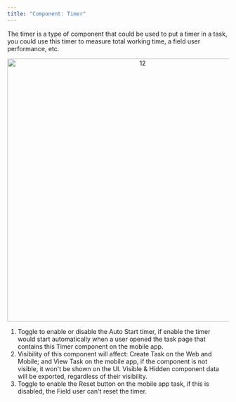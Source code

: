 ```yaml
---
title: "Component: Timer"
---
```


The timer is a type of component that could be used to put a timer in a task, you could use this timer to measure total working time, a field user performance, etc. 
<div align="center">
  <img src="https://t3837933.p.clickup-attachments.com/t3837933/457d9b7a-c432-418f-9c62-9bf5de748582/12.png" alt="12" width="600" />
</div>

1. Toggle to enable or disable the Auto Start timer, if enable the timer would start automatically when a user opened the task page that contains this Timer component on the mobile app.
2. Visibility of this component will affect: Create Task on the Web and Mobile; and View Task on the mobile app, if the component is not visible, it won't be shown on the UI. Visible & Hidden component data will be exported, regardless of their visibility.
3. Toggle to enable the Reset button on the mobile app task, if this is disabled, the Field user can't reset the timer.